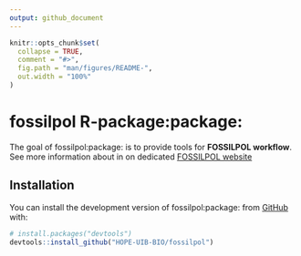 ```yaml
---
output: github_document
---
```


<!-- README.md is generated from README.Rmd. Please edit that file -->

```r
knitr::opts_chunk$set(
  collapse = TRUE,
  comment = "#>",
  fig.path = "man/figures/README-",
  out.width = "100%"
)
```

# fossilpol R-package:package:

<!-- badges: start -->
<!-- badges: end -->

The goal of fossilpol:package: is to provide tools for **FOSSILPOL workflow**. 
See more information about in on dedicated [FOSSILPOL website](https://www.nicepng.com/png/detail/137-1379308_website-work-in-progress.png)

## Installation

You can install the development version of fossilpol:package: from [GitHub](https://github.com/) with:

``` r
# install.packages("devtools")
devtools::install_github("HOPE-UIB-BIO/fossilpol")
```
